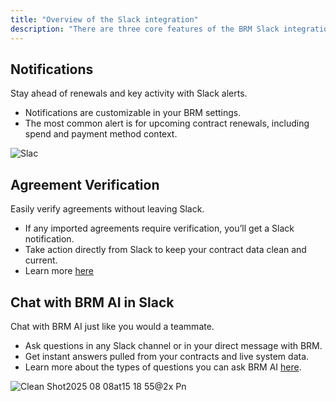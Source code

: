 ```yaml
---
title: "Overview of the Slack integration"
description: "There are three core features of the BRM Slack integration:"
---
```


## Notifications

Stay ahead of renewals and key activity with Slack alerts.

- Notifications are customizable in your BRM settings. 
- The most common alert is for upcoming contract renewals, including spend and payment method context.

![Slac](/slack)

## Agreement Verification

Easily verify agreements without leaving Slack.

- If any imported agreements require verification, you’ll get a Slack notification.
- Take action directly from Slack to keep your contract data clean and current.
- Learn more [here](https://support.brm.ai/articles/7726912492-verify-agreements-in-slack)

## Chat with BRM AI in Slack

Chat with BRM AI just like you would a teammate.

- Ask questions in any Slack channel or in your direct message with BRM.
- Get instant answers pulled from your contracts and live system data.
- Learn more about the types of questions you can ask BRM AI [here](https://support.brm.ai/articles/1962198393-overview-of-ask-ai).

![Clean Shot2025 08 08at15 18 55@2x Pn](/images/CleanShot2025-08-08at15.18.55@2x.png)
